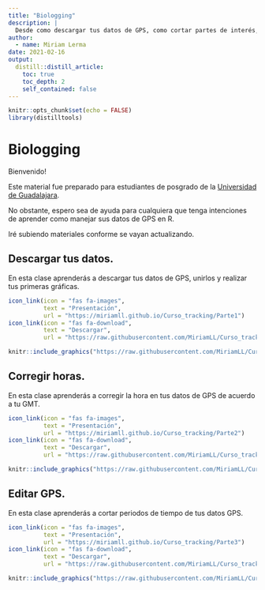 ```yaml
---
title: "Biologging"
description: |
  Desde como descargar tus datos de GPS, como cortar partes de interés, hasta hacer tus primeros gráficos con datos de tracking y exportarlos. 
author:
  - name: Miriam Lerma
date: 2021-02-16
output:
  distill::distill_article:
    toc: true
    toc_depth: 2
    self_contained: false
---
```


```r
knitr::opts_chunk$set(echo = FALSE)
library(distilltools)
```

# Biologging

Bienvenido!  

Este material fue preparado para estudiantes de posgrado de la [Universidad de Guadalajara](http://www.cucsur.udg.mx/maestria-en-ecologia-y-manejo-de-recursos-costeros-y-marinos).

No obstante, espero sea de ayuda para cualquiera que tenga intenciones de aprender como manejar sus datos de GPS en R.

Iré subiendo materiales conforme se vayan actualizando.

## Descargar tus datos.
En esta clase aprenderás a descargar tus datos de GPS, unirlos y realizar tus primeras gráficas. <br> 

```r
icon_link(icon = "fas fa-images",
          text = "Presentación",
          url = "https://miriamll.github.io/Curso_tracking/Parte1")
icon_link(icon = "fas fa-download",
          text = "Descargar",
          url = "https://raw.githubusercontent.com/MiriamLL/Curso_tracking/main/02PDFs/Parte1.pdf")
```

```r
knitr::include_graphics("https://raw.githubusercontent.com/MiriamLL/Curso_tracking/main/03Figuras/CortarDatosGPS.png")
```

## Corregir horas.
En esta clase aprenderás a corregir la hora en tus datos de GPS de acuerdo a tu GMT. <br>

```r
icon_link(icon = "fas fa-images",
          text = "Presentación",
          url = "https://miriamll.github.io/Curso_tracking/Parte2")
icon_link(icon = "fas fa-download",
          text = "Descargar",
          url = "https://raw.githubusercontent.com/MiriamLL/Curso_tracking/main/02PDFs/Parte2.pdf")
```

```r
knitr::include_graphics("https://raw.githubusercontent.com/MiriamLL/Curso_tracking/main/03Figuras/CorregirGMT.png")
```

## Editar GPS.
En esta clase aprenderás a cortar periodos de tiempo de tus datos GPS. <br>

```r
icon_link(icon = "fas fa-images",
          text = "Presentación",
          url = "https://miriamll.github.io/Curso_tracking/Parte3")
icon_link(icon = "fas fa-download",
          text = "Descargar",
          url = "https://raw.githubusercontent.com/MiriamLL/Curso_tracking/main/02PDFs/Parte3.pdf")
```  

```r
knitr::include_graphics("https://raw.githubusercontent.com/MiriamLL/Curso_tracking/main/03Figuras/EditarGPS.png")
```
